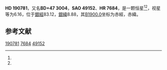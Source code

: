 {{Starbox begin
| name = HD 190781
}}
{{Starbox observe
| epoch = [[J2000.0|J2000.0]]
| constell = {{星座名待查}}<ref name=SIMBAD>{{cite web
 | url=http://simbad.u-strasbg.fr/simbad/sim-id?Ident=HR+7684
 | title=Pulsating variable Star
 | publisher=Centre de Données astronomiques de Strasbourg
 | work=SIMBAD
 | accessdate=2012-07-13
 | archive-date=2019-07-27
 | archive-url=https://web.archive.org/web/20190727161013/http://simbad.u-strasbg.fr/simbad/sim-id%3FIdent%3DHR%2B7684
 | dead-url=no
 }}</ref><ref name=DATA>{{cite web
 | url=http://vizier.u-strasbg.fr/viz-bin/VizieR-5?-out.add=.&-source=5050&-corr=PK=HR&-out.max=9999&HR=7684
 | title=VizieR Detailed Page
 | accessdate=2012-07-13
 | archive-date=2016-03-04
 | archive-url=https://web.archive.org/web/20160304231425/http://vizier.u-strasbg.fr/viz-bin/VizieR-5?-out.add=.&-source=5050&-corr=PK=HR&-out.max=9999&HR=7684
 | dead-url=no
 }}</ref>
| 星官 = 
| ra = {{RA|20|4|28.8}}<ref name=SIMBAD /><ref name=DATA />
| dec = {{DEC|+48|13|47}}<ref name=SIMBAD /><ref name=DATA />
| appmag_v = 6.16<ref name=SIMBAD /><ref name=DATA />
}}
{{Starbox character
| class = A2IV<ref name=SIMBAD /><ref name=DATA />
| b-v = 0.04<ref name=SIMBAD /><ref name=DATA />
| u-b = 0.04<ref name=SIMBAD /><ref name=DATA />
| r-i = <ref name=SIMBAD /><ref name=DATA />
| variable = 
}}
{{Starbox astrometry
| radial_v = 0.04
| prop_mo_ra = -14
| parallax = 
| p_error = 
}}
{{Starbox catalog
| names =BD+47 3004，[[SAO星表|SAO]] 49152，[[HD星表|HD]] 190781，[[HR星表|HR]] 7684}}
{{Starbox reference |Simbad=HR+7684}}
{{Starbox end}}

'''HD 190781'''，又名'''BD+47 3004'''，'''SAO 49152'''、'''HR 7684'''，是一颗恒星<ref name=SIMBAD /><ref name=DATA />，视星等为6.16，位于[[銀道座標系|銀經]]83.12，[[銀道座標系|銀緯]]8.88，其[[B1900.0|B1900.0]]坐标为赤經{{RA|20|1|29.2}}，赤緯{{DEC|+47|8.88|42}}。

== 参考文献 ==
{{reflist}}

{{star-stub}}

[[Category:HD和HDE天體|190781]]
[[Category:HR天體|7684]]
[[Category:SAO天體|49152]]